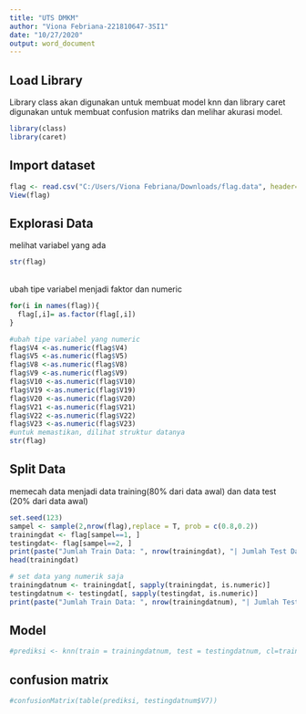 ---
title: "UTS DMKM"
author: "Viona Febriana-221810647-3SI1"
date: "10/27/2020"
output: word_document
---

## Load Library
Library class akan digunakan untuk membuat model knn dan library caret digunakan untuk membuat confusion matriks dan melihar akurasi model.
```{r}
library(class)
library(caret)
```


## Import dataset
```{r}
flag <- read.csv("C:/Users/Viona Febriana/Downloads/flag.data", header=FALSE)
View(flag)
```

## Explorasi Data
melihat variabel yang ada
```{r}
str(flag)
```
\
ubah tipe variabel menjadi faktor dan numeric
```{r}
for(i in names(flag)){
  flag[,i]= as.factor(flag[,i])
}

#ubah tipe variabel yang numeric
flag$V4 <-as.numeric(flag$V4)
flag$V5 <-as.numeric(flag$V5)
flag$V8 <-as.numeric(flag$V8)
flag$V9 <-as.numeric(flag$V9)
flag$V10 <-as.numeric(flag$V10)
flag$V19 <-as.numeric(flag$V19)
flag$V20 <-as.numeric(flag$V20)
flag$V21 <-as.numeric(flag$V21)
flag$V22 <-as.numeric(flag$V22)
flag$V23 <-as.numeric(flag$V23)
#untuk memastikan, dilihat struktur datanya
str(flag)
```

## Split Data
memecah data menjadi data training(80% dari data awal) dan data test (20% dari data awal)
```{r}
set.seed(123)
sampel <- sample(2,nrow(flag),replace = T, prob = c(0.8,0.2))
trainingdat <- flag[sampel==1, ]
testingdat<- flag[sampel==2, ]
print(paste("Jumlah Train Data: ", nrow(trainingdat), "| Jumlah Test Data: ", nrow(testingdat)))
head(trainingdat)

# set data yang numerik saja
trainingdatnum <- trainingdat[, sapply(trainingdat, is.numeric)]
testingdatnum <- testingdat[, sapply(testingdat, is.numeric)]
print(paste("Jumlah Train Data: ", nrow(trainingdatnum), "| Jumlah Test Data: ", nrow(testingdatnum)))
```

## Model
```{r}
#prediksi <- knn(train = trainingdatnum, test = testingdatnum, cl=trainingdatnum$V7 ,k=20)
```

## confusion matrix
```{r}
#confusionMatrix(table(prediksi, testingdatnum$V7))
```

